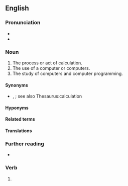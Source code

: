 ==English==

===Pronunciation===
*
* {{audio|en|en-us-computing.ogg|Audio (US)}}

===Noun===

# The process or act of calculation.
# The use of a computer or computers.
# The study of computers and computer programming.
#: {{ux|en|This course will cover several major fields of '''computing'''.}}

====Synonyms====
* {{sense|process or act of calculation}} , ; see also Thesaurus:calculation

====Hyponyms====
====Related terms====
====Translations====
===Further reading===
* {{pedia}}

===Verb===
{{head|en|verb form}}

# {{present participle of|en|compute|nocat=1}}

{{topics|en|Computing}}